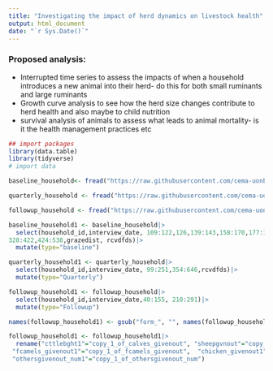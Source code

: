 ```yaml
---
title: "Investigating the impact of herd dynamics on livestock health"
output: html_document
date: "`r Sys.Date()`"
---
```


### Proposed analysis:

- Interrupted time series to assess the impacts of when a household introduces a new animal into their herd- do this for both small ruminants and large ruminants
- Growth curve analysis to see how the herd size changes contribute to herd health and also maybe to child nutrition
- survival analysis of animals to assess what leads to animal mortality- is it the health management practices etc

```r
## import packages
library(data.table)
library(tidyverse)
# import data

baseline_household<- fread("https://raw.githubusercontent.com/cema-uonbi/L4H/main/data/L4H%20cleaned%20baseline%20data.csv", na.strings = "---")

quarterly_household <- fread("https://raw.githubusercontent.com/cema-uonbi/L4H/main/data/L4H%20cleaned%20quarterly%20data.csv", na.strings = "---")

followup_household <- fread("https://raw.githubusercontent.com/cema-uonbi/L4H/main/data/L4H%20cleaned%20followup%20data.csv",na.strings = "---")

baseline_household1 <- baseline_household|>
  select(household_id,interview_date, 109:122,126,139:143,158:170,177:180, 187:191,200:209, 219:228,320:324,   
328:422,424:538,grazedist, rcvdfds)|>
  mutate(type="baseline")

quarterly_household1 <- quarterly_household|>
  select(household_id,interview_date, 99:251,354:646,rcvdfds)|>
  mutate(type="Quarterly")

followup_household1 <- followup_household|>
  select(household_id,interview_date,40:155, 210:291)|>
  mutate(type="Followup")

names(followup_household1) <- gsub("form_", "", names(followup_household1))

followup_household1 <- followup_household1|>
  rename("cttlebght1"="copy_1_of_calves_givenout", "sheepgvnout"="copy_1_of_sheep_givenout",     "msheep_givenout1"="copy_1_of_msheep_givenout",    "fsheep_givenout1"="copy_1_of_fsheep_givenout",   "goats_givenout1"="copy_1_of_goats_givenout",     "mgoats_givenout1"="copy_1_of_mgoats_givenout",   "fgoats_givenout1"="copy_1_of_fgoats_givenout",   "camels_givenout1"= "copy_1_of_camels_givenout",    "mcamels_givenout1"="copy_1_of_mcamels_givenout",  
 "fcamels_givenout1"="copy_1_of_fcamels_givenout",  "chicken_givenout1"= "copy_1_of_chicken_givenout", "othersgivenout1"= "copy_1_of_othersgivenout",    
 "othersgivenout_num1"="copy_1_of_othersgivenout_num")


```

